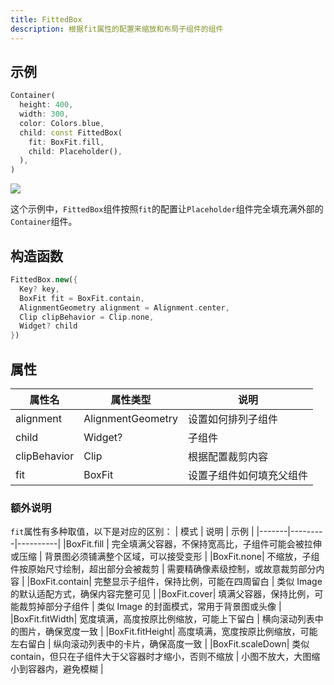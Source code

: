 ```yaml
---
title: FittedBox
description: 根据fit属性的配置来缩放和布局子组件的组件
---
```


## 示例
```dart
Container(
  height: 400,
  width: 300,
  color: Colors.blue,
  child: const FittedBox(
    fit: BoxFit.fill,
    child: Placeholder(),
  ),
)
```

![](/images/flutter_fitted_box_01.png)

这个示例中，`FittedBox`组件按照`fit`的配置让`Placeholder`组件完全填充满外部的`Container`组件。


## 构造函数
```dart
FittedBox.new({
  Key? key, 
  BoxFit fit = BoxFit.contain, 
  AlignmentGeometry alignment = Alignment.center, 
  Clip clipBehavior = Clip.none, 
  Widget? child
})
```

## 属性
| 属性名   | 属性类型   | 说明   |
|----|-----|-----|
|alignment| AlignmentGeometry |  设置如何排列子组件 |
|child    |  Widget?  |  子组件 |
|clipBehavior | Clip  |  根据配置裁剪内容  |
|fit | BoxFit | 设置子组件如何填充父组件   |



### 额外说明

`fit`属性有多种取值，以下是对应的区别：
| 模式   |  说明   |   示例    |
|-------|---------|----------|
|BoxFit.fill | 完全填满父容器，不保持宽高比，子组件可能会被拉伸或压缩   |  背景图必须铺满整个区域，可以接受变形 |
|BoxFit.none| 不缩放，子组件按原始尺寸绘制，超出部分会被裁剪 | 需要精确像素级控制，或故意裁剪部分内容 |
|BoxFit.contain| 完整显示子组件，保持比例，可能在四周留白  | 类似 Image 的默认适配方式，确保内容完整可见  |
|BoxFit.cover| 填满父容器，保持比例，可能裁剪掉部分子组件  | 类似 Image 的封面模式，常用于背景图或头像  |
|BoxFit.fitWidth| 宽度填满，高度按原比例缩放，可能上下留白  |  横向滚动列表中的图片，确保宽度一致  |
|BoxFit.fitHeight| 高度填满，宽度按原比例缩放，可能左右留白  |  纵向滚动列表中的卡片，确保高度一致  |
|BoxFit.scaleDown| 类似 contain，但只在子组件大于父容器时才缩小，否则不缩放  | 小图不放大，大图缩小到容器内，避免模糊  |
